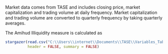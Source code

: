\section{Variable transformation}

Market data comes from TASE\footnote{BOI source} and includes closing price, market capitalization
and trading volume at daily frequency. Market capitalization and trading volume are converted to
quarterly frequency by taking quarterly averages.

<!-- \subsection{} -->

The Amihud Illiquidity measure is calculated as 
\begin{equation*}
	Illiq = \frac{1}{T} \sum_{t=1}^{T} \frac{|Return_{t}|}{Turnover_{t}}
	\end{equation*}

\subsection{Variables table}

```r

stargazer(read.csv("C:\\Users\\internet\\Documents\\TASE\\Variables_Table.csv"),
          header = FALSE, summary = FALSE)

```

